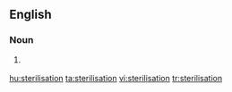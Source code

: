 ==English==

===Noun===
{{en-noun}}

# {{British}} {{alternative spelling of|[[sterilization]]}}

[[hu:sterilisation]]
[[ta:sterilisation]]
[[vi:sterilisation]]
[[tr:sterilisation]]